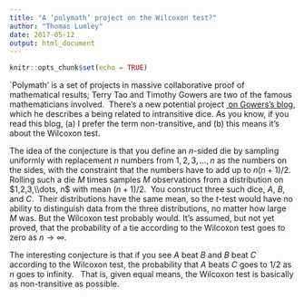 ```yaml
---
title: "A ‘polymath’ project on the Wilcoxon test?"
author: "Thomas Lumley"
date: 2017-05-12
output: html_document
---
```


```r
knitr::opts_chunk$set(echo = TRUE)
```

`Polymath’ is a set of projects in massive collaborative proof of mathematical results; Terry Tao and Timothy Gowers are two of the famous mathematicians involved.  There’s a new potential project [ on Gowers’s blog](https://gowers.wordpress.com/2017/04/28/a-potential-new-polymath-project-intransitive-dice/), which he describes a being related to intransitive dice. As you know, if you read this blog, (a) I prefer the term non-transitive, and (b) this means it’s about the Wilcoxon test.

The idea of the conjecture is that you define an $n$-sided die by sampling uniformly with replacement $n$ numbers from $1, 2,3,\dots,n$ as the numbers on the sides, with the constraint that the numbers have to add up to $n(n+1)/2$. Rolling such a die $M$ times samples $M$ observations from a distribution on $1,2,3,\\dots, n$ with mean $(n+1)/2$.  You construct three such dice, $A$, $B$, and $C$.  Their distributions have the same mean, so the $t$-test would have no ability to distinguish data from the three distributions, no matter how large $M$ was. But the Wilcoxon test probably would. It’s assumed, but not yet proved, that the probability of a tie according to the Wilcoxon test goes to zero as $n\to\infty$.

The interesting conjecture is that if you see $A$ beat $B$ and $B$ beat $C$ according to the Wilcoxon test, the probability that $A$ beats $C$ goes to 1/2 as $n$ goes to infinity.   That is, given equal means, the Wilcoxon test is basically as non-transitive as possible.  